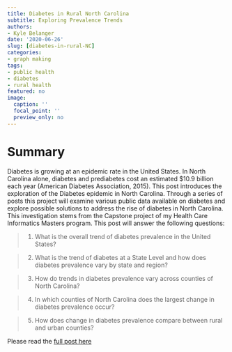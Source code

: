 ```yaml
---
title: Diabetes in Rural North Carolina
subtitle: Exploring Prevalence Trends
authors: 
- Kyle Belanger
date: '2020-06-26'
slug: [diabetes-in-rural-NC]
categories: 
- graph making
tags: 
- public health
- diabetes
- rural health
featured: no
image:
  caption: ''
  focal_point: ''
  preview_only: no
---
```


# Summary 

Diabetes is growing at an epidemic rate in the United States. In North Carolina alone, diabetes and prediabetes cost an estimated $10.9 billion each year (American Diabetes Association, 2015). This post introduces the exploration of the Diabetes epidemic in North Carolina. Through a series of posts this project will examine various public data available on diabetes and explore possible solutions to address the rise of diabetes in North Carolina. This investigation stems from the Capstone project of my Health Care Informatics Masters program. This post will answer the following questions:

> 1. What is the overall trend of diabetes prevalence in the United States?

> 2. What is the trend of diabetes at a State Level and how does diabetes prevalence vary by state and region?

> 3. How do trends in diabetes prevalence vary across counties of North Carolina? 

> 4. In which counties of North Carolina does the largest change in diabetes prevalence occur?

> 5. How does change in diabetes prevalence compare between rural and urban counties?

Please read the [full post here](https://kyleb.rbind.io/posts/2020-12-28-diabetes-in-rural-north-carolina-exploring-prevalence-trends/)
